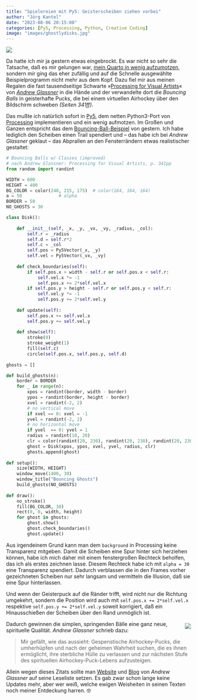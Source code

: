 ```yaml
---
title: "Spielereien mit Py5: Geisterscheiben ziehen vorbei"
author: "Jörg Kantel"
date: "2023-08-06 20:15:00"
categories: [Py5, Processing, Python, Creative Coding]
image: "images/ghostlydisks.jpg"
---
```


[![](images/ghostlydisks-b.jpg)](https://www.flickr.com/photos/schockwellenreiter/53097641941/)

Da hatte ich mir ja gestern etwas eingebrockt. Es war nicht so sehr die Tatsache, daß es mir gelungen war, [mein Quarto in wenig aufzumotzen](https://kantel.github.io/posts/2023080502_pimp_quarto/), sondern mir ging das eher zufällig und auf die Schnelle ausgewählte Beispielprogramm nicht mehr aus dem Kopf. Dazu fiel mir aus meinen Regalen die fast tausendseitige Schwarte »[Processing for Visual Artists](https://www.glassner.com/portfolio/processing-for-visual-artists/)« von *[Andrew Glassner](https://www.glassner.com/bio-cv-contact/biography/)* in die Hände und der verwandelte dort die *Bouncing Balls* in geisterhafte Pucks, die bei einem virtuellen Airhockey über den Bildschirm schweben *(Seiten 341ff)*.

Das mußte ich natürlich sofort in [Py5](http://cognitiones.kantel-chaos-team.de/programmierung/creativecoding/processing/py5.html), dem netten Python3-Port von [Processing](http://cognitiones.kantel-chaos-team.de/programmierung/creativecoding/processing/processing.html) implementieren und ein wenig aufmotzen. Im Großen und Ganzen entspricht das dem [Bouncing-Ball-Beispiel](http://blog.schockwellenreiter.de/2021/09/2021091501.html) von gestern. Ich habe lediglich den Scheiben einen Trail spendiert und -- das habe ich bei *Andrew Glassner* geklaut -- das Abprallen an den Fensterrändern etwas realistischer gestaltet:

~~~python
# Bouncing Balls w/ Classes (improved)
# nach Andrew Glassner: Processing for Visual Artists, p. 341pp
from random import randint

WIDTH = 600
HEIGHT = 400
BG_COLOR = color(240, 215, 175)  # color(164, 164, 164)
a = 50              # alpha
BORDER = 50
NO_GHOSTS = 30

class Disk():
    
    def __init__(self, _x, _y, _vx, _vy, _radius, _col):
        self.r = _radius
        self.d = self.r*2
        self.c = _col
        self.pos = Py5Vector(_x, _y)
        self.vel = Py5Vector(_vx, _vy)
    
    def check_boundaries(self):
        if self.pos.x > width - self.r or self.pos.x < self.r:
            self.vel.x *= -1
            self.pos.x += 2*self.vel.x
        if self.pos.y > height - self.r or self.pos.y < self.r:
            self.vel.y *= -1
            self.pos.y += 2*self.vel.y
    
    def update(self):
        self.pos.x += self.vel.x
        self.pos.y += self.vel.y
    
    def show(self):
        stroke(0)
        stroke_weight(1)
        fill(self.c)
        circle(self.pos.x, self.pos.y, self.d)
        
ghosts = []

def build_ghosts(n):
    border = BORDER
    for _ in range(n):
        xpos = randint(border, width - border)
        ypos = randint(border, height - border)
        xvel = randint(-2, 2)
        # no vertical move
        if xvel == 0: xvel = -1
        yvel = randint(-2, 2)
        # no horizontal move
        if yvel  == 0: yvel = 1
        radius = randint(10, 20)
        clr = color(randint(20, 230), randint(20, 230), randint(20, 230), a)
        ghost = Disk(xpos, ypos, xvel, yvel, radius, clr)
        ghosts.append(ghost)
                    
def setup():
    size(WIDTH, HEIGHT)
    window_move(1400, 30)
    window_title("Bouncing Ghosts")
    build_ghosts(NO_GHOSTS)
    
def draw():
    no_stroke()
    fill(BG_COLOR, 30)
    rect(0, 0, width, height)
    for ghost in ghosts:
        ghost.show()
        ghost.check_boundaries()
        ghost.update()
~~~

Aus irgendeinem Grund kann man dem `background` in Processing keine Transparenz mitgeben. Damit die Scheiben eine Spur hinter sich herziehen können, habe ich mich daher mit einem fenstergroßen Rechteck beholfen, das ich als erstes zeichnen lasse. Diesem Rechteck habe ich mit `alpha = 30` eine Transparenz spendiert. Dadurch verblassen die in den Frames vorher gezeichneten Scheiben nur sehr langsam und vermitteln die Illusion, daß sie eine Spur hinterlassen.

Und wenn der Geisterpuck auf die Ränder trifft, wird nicht nur die Richtung umgekehrt, sondern die Position wird auch mit `self.pos.x += 2*self.vel.x` respektive `self.pos.y += 2*self.vel.y` soweit korrigiert, daß ein Hinausschießen der Scheiben über den Rand unmöglich ist.

<div style="float: right; margin-left: 12px; margin-top: 6px;">[![](images/pvacover.jpg)](https://www.glassner.com/portfolio/processing-for-visual-artists/)</div>

Dadurch gewinnen die simplen, springenden Bälle eine ganz neue, spirituelle Qualität. *Andrew Glassner* schrieb dazu:

>Mir gefällt, wie das aussieht: Gespenstische Airhockey-Pucks, die umherhüpfen und nach der geheimen Wahrheit suchen, die es ihnen ermöglicht, ihre sterbliche Hülle zu verlassen und zur nächsten Stufe des spirituellen Airhockey-Puck-Lebens aufzusteigen.

Allein wegen dieses Zitats sollte man [Website](https://www.glassner.com/) und [Blog](https://imaginary-institute.com/) von *Andrew Glassner* auf seine Leseliste setzen. Es gab zwar schon lange keine Updates mehr, aber wer weiß, welche ewigen Weisheiten in seinen Texten noch meiner Entdeckung harren.&nbsp;🤓
